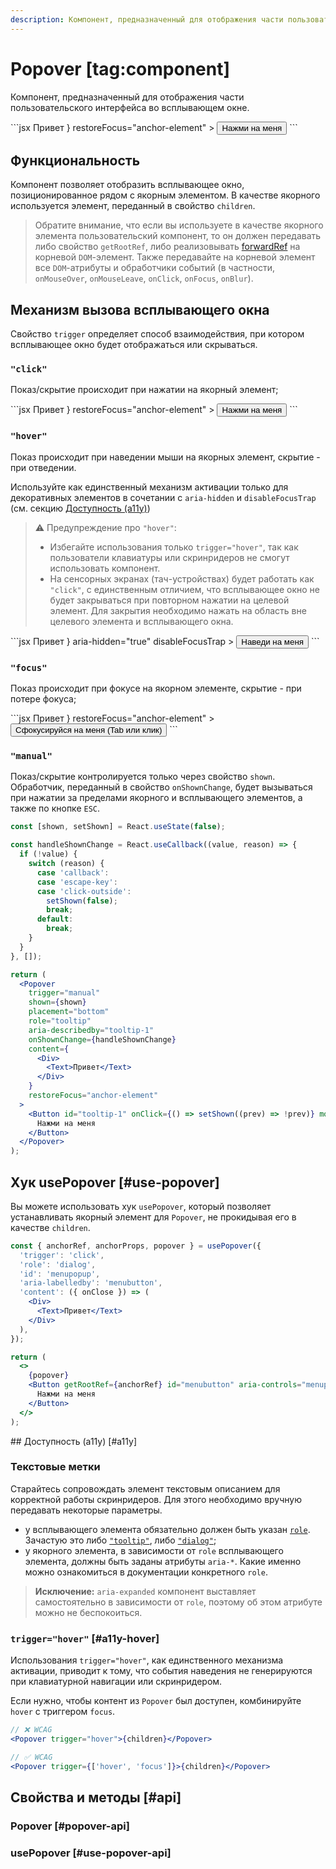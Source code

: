 ```yaml
---
description: Компонент, предназначенный для отображения части пользовательского интерфейса во всплывающем окне.
---
```


<Overview group="modals">

# Popover [tag:component]

Компонент, предназначенный для отображения части пользовательского интерфейса во всплывающем окне.

</Overview>

<Playground>
  ```jsx
  <Popover
    placement="bottom"
    role="tooltip"
    aria-describedby="tooltip-1"
    content={
      <Div>
        <Text>Привет</Text>
      </Div>
    }
    restoreFocus="anchor-element"
  >
    <Button id="tooltip-1" mode="outline">
      Нажми на меня
    </Button>
  </Popover>
  ```
</Playground>

## Функциональность

Компонент позволяет отобразить всплывающее окно, позиционированное рядом с якорным элементом.
В качестве якорного используется элемент, переданный в свойство `children`.

> Обратите внимание, что если вы используете в качестве якорного элемента пользовательский компонент, то
> он должен передавать либо свойство `getRootRef`, либо реализовывать [forwardRef](https://react.dev/reference/react/forwardRef)
> на корневой `DOM`-элемент.
> Также передавайте на корневой элемент все `DOM`-атрибуты и обработчики событий
> (в частности, `onMouseOver`, `onMouseLeave`, `onClick`, `onFocus`, `onBlur`).

## Механизм вызова всплывающего окна

Свойство `trigger` определяет способ взаимодействия, при котором всплывающее окно будет отображаться или скрываться.

### `"click"`

Показ/скрытие происходит при нажатии на якорный элемент;

<Playground>
  ```jsx
  <Popover
    placement="bottom"
    role="tooltip"
    aria-describedby="tooltip-1"
    content={
      <Div>
        <Text>Привет</Text>
      </Div>
    }
    restoreFocus="anchor-element"
  >
    <Button id="tooltip-1" mode="outline">
      Нажми на меня
    </Button>
  </Popover>
  ```
</Playground>

### `"hover"`

Показ происходит при наведении мыши на якорных элемент, скрытие - при отведении.

Используйте как единственный механизм активации только для декоративных элементов в сочетании с `aria-hidden` и `disableFocusTrap` (см. секцию [Доступность (a11y)](#a11y))

> ⚠️ Предупреждение про `"hover"`:
>
> - Избегайте использования только `trigger="hover"`, так как пользователи клавиатуры или скринридеров не смогут использовать компонент.
> - На сенсорных экранах (тач-устройствах) будет работать как `"click"`, с единственным отличием, что всплывающее окно
>   не будет закрываться при повторном нажатии на целевой элемент. Для закрытия необходимо нажать
>   на область вне целевого элемента и всплывающего окна.

<Playground>
  ```jsx
  <Popover
    trigger="hover"
    placement="bottom"
    content={
      <Div>
        <Text>Привет</Text>
      </Div>
    }
    aria-hidden="true"
    disableFocusTrap
  >
    <Button mode="outline">Наведи на меня</Button>
  </Popover>
  ```
</Playground>

### `"focus"`

Показ происходит при фокусе на якорном элементе, скрытие - при потере фокуса;

<Playground>
  ```jsx
  <Popover
    trigger="focus"
    placement="bottom"
    role="tooltip"
    aria-describedby="tooltip-1"
    content={
      <Div>
        <Text>Привет</Text>
      </Div>
    }
    restoreFocus="anchor-element"
  >
    <Button id="tooltip-1" mode="outline">
      Сфокусируйся на меня (Tab или клик)
    </Button>
  </Popover>
  ```
</Playground>

### `"manual"`

Показ/скрытие контролируется только через свойство `shown`.
Обработчик, переданный в свойство `onShownChange`, будет вызываться при нажатии за пределами якорного и всплывающего элементов,
а также по кнопке `ESC`.

<Playground>

```jsx
const [shown, setShown] = React.useState(false);

const handleShownChange = React.useCallback((value, reason) => {
  if (!value) {
    switch (reason) {
      case 'callback':
      case 'escape-key':
      case 'click-outside':
        setShown(false);
        break;
      default:
        break;
    }
  }
}, []);

return (
  <Popover
    trigger="manual"
    shown={shown}
    placement="bottom"
    role="tooltip"
    aria-describedby="tooltip-1"
    onShownChange={handleShownChange}
    content={
      <Div>
        <Text>Привет</Text>
      </Div>
    }
    restoreFocus="anchor-element"
  >
    <Button id="tooltip-1" onClick={() => setShown((prev) => !prev)} mode="outline">
      Нажми на меня
    </Button>
  </Popover>
);
```

</Playground>

## Хук usePopover [#use-popover]

Вы можете использовать хук `usePopover`, который позволяет устанавливать якорный элемент для `Popover`,
не прокидывая его в качестве `children`.

<Playground>

```jsx
const { anchorRef, anchorProps, popover } = usePopover({
  'trigger': 'click',
  'role': 'dialog',
  'id': 'menupopup',
  'aria-labelledby': 'menubutton',
  'content': ({ onClose }) => (
    <Div>
      <Text>Привет</Text>
    </Div>
  ),
});

return (
  <>
    {popover}
    <Button getRootRef={anchorRef} id="menubutton" aria-controls="menupopup" {...anchorProps}>
      Нажми на меня
    </Button>
  </>
);
```

</Playground>
## Доступность (a11y) [#a11y]

### Текстовые метки

Старайтесь сопровождать элемент текстовым описанием для корректной работы скринридеров. Для этого
необходимо вручную передавать некоторые параметры.

- у всплывающего элемента обязательно должен быть указан [`role`](https://developer.mozilla.org/en-US/docs/Web/Accessibility/ARIA/Roles).
  Зачастую это либо [`"tooltip"`](https://developer.mozilla.org/en-US/docs/Web/Accessibility/ARIA/Roles/tooltip_role), либо [`"dialog"`](https://developer.mozilla.org/en-US/docs/Web/Accessibility/ARIA/Roles/dialog_role);
- у якорного элемента, в зависимости от `role` всплывающего элемента, должны быть заданы атрибуты
  `aria-*`. Какие именно можно ознакомиться в документации конкретного `role`.

> **Исключение:** `aria-expanded` компонент выставляет самостоятельно в зависимости от `role`,
> поэтому об этом атрибуте можно не беспокоиться.

### `trigger="hover"` [#a11y-hover]

Использования `trigger="hover"`, как единственного механизма активации, приводит к тому, что события наведения не генерируются при клавиатурной навигации или скринридером.

Если нужно, чтобы контент из `Popover` был доступен, комбинируйте `hover` с триггером `focus`.

```jsx
// ❌ WCAG
<Popover trigger="hover">{children}</Popover>

// ✅ WCAG
<Popover trigger={['hover', 'focus']}>{children}</Popover>
```

## Свойства и методы [#api]

<PropsTable name="Popover">

### Popover [#popover-api]

### usePopover [#use-popover-api]

</PropsTable>

